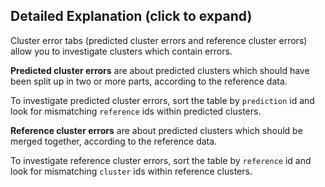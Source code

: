 :::{.callout-tip collapse="true"}

## Detailed Explanation (click to expand)

Cluster error tabs (predicted cluster errors and reference cluster errors) allow you to investigate clusters which contain errors.

**Predicted cluster errors** are about predicted clusters which should have been split up in two or more parts, according to the reference data.

To investigate predicted cluster errors, sort the table by `prediction` id and look for mismatching `reference` ids within predicted clusters.

**Reference cluster errors** are about predicted clusters which should be merged together, according to the reference data.

To investigate reference cluster errors, sort the table by `reference` id and look for mismatching `cluster` ids within reference clusters.

:::